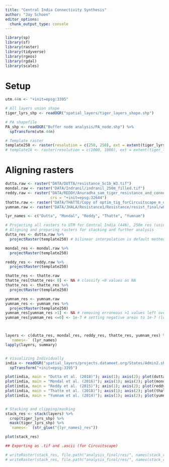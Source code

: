 ---
title: "Central India Connectivity Synthesis"
author: "Jay Schoen"
editor_options: 
  chunk_output_type: console
---


```{r}
library(sp)
library(sf)
library(raster)
library(tidyverse)
library(rgeos)
library(rgdal)
library(scales)
```

# Setup
```{r}
utm.44n <- "+init=epsg:3395"

# All layers union shape
tiger_lyrs_shp <- readOGR("spatial_layers/tiger_layers_shape.shp") 

# PA shapefile
PA_shp <- readOGR("Buffer node analysis/PA_node.shp") %>%
  spTransform(utm.44n) 

# Template raster
template250 <- raster(resolution = c(250, 250), ext = extent(tiger_lyrs_shp), crs = utm.44n)
# template1k <- raster(resolution = c(1000, 1000), ext = extent(tiger_lyrs_shp), crs = utm.44n)
```

# Aligning rasters
```{r}
dutta.raw <- raster("DATA/DUTTA/resistance_Sc1b_W3.tif")
mondal.raw <- raster("DATA/Indranil/indranil_250m_filled.tif")
reddy.raw <- raster("DATA/REDDY/Anuradha_sam_tiger_resistance_and_connectivity/resist1.tif", 
                    crs = "+init=epsg:32644")
thatte.raw <- raster("DATA/THATTE/Copy of optim_tig_forCircuitscape_m_unified.tif") 
yumnam.raw <- raster("DATA/JHALA/Resistance1/Resistance/resist_final/w001001.adf") 

lyr_names <- c("Dutta", "Mondal", "Reddy", "Thatte", "Yumnam")

# Projecting all rasters to UTM for Central India (44N), 250m res (using bilinear interpolation), tiger layers shape extent 
# Aligning and preparing rasters for stacking and further analysis
dutta_res <- dutta.raw %>%
  projectRaster(template250) # bilinear interpolation is default method in "projectRaster"

mondal_res <- mondal.raw %>%
  projectRaster(template250) 

reddy_res <- reddy.raw %>%
  projectRaster(template250)

thatte_res <- thatte.raw 
thatte_res[thatte_res< 0] <- NA # classify <0 values as NA 
thatte_res <- thatte_res %>%
  projectRaster(template250) 

yumnam_res <- yumnam.raw
yumnam_res <- yumnam_res %>%
  projectRaster(template250) 
yumnam_res[yumnam_res >1] <- NA # removing erroneous >1 values left over from interpolation
yumnam_res[yumnam_res <=0] <- 1e-7 # setting negative areas to 1e-7 (lowest resistance)



layers <- c(dutta_res, mondal_res, reddy_res, thatte_res, yumnam_res) %>%
  `names<-` (lyr_names)
lapply(layers, summary)


# Visualizing Individually
india <- readOGR("spatial_layers/projects.datameet.org/States/Admin2.shp") %>%
  spTransform("+init=epsg:3395")

plot(india, main = "Dutta et al. (2018)"); axis(1); axis(2); plot(dutta_res, add = T)
plot(india, main = "Mondal et al. (2016)"); axis(1); axis(2); plot(mondal_res, add = T)
plot(india, main = "Reddy et al. (2015)"); axis(1); axis(2); plot(reddy_res, add = T)
plot(india, main = "Thatte et al. (2018)"); axis(1); axis(2); plot(thatte_res, add = T)
plot(india, main = "Yumnam et al. (2014)"); axis(1); axis(2); plot(yumnam_res, add = T)


# Stacking and clipping/masking
stack_res <- stack(layers) %>%
  crop(tiger_lyrs_shp) %>%
  mask(tiger_lyrs_shp) %>%
  `names<-` (str_glue("{lyr_names}_res"))

plot(stack_res)

## Exporting as .tif and .ascii (for Circuitscape)

# writeRaster(stack_res, file.path("analysis_final/res/", names(stack_res)), bylayer = T, format = "GTiff", overwrite = T)
# writeRaster(stack_res, file.path("analysis_final/res/", names(stack_res)), bylayer = T, format = "ascii", overwrite = T)
```


